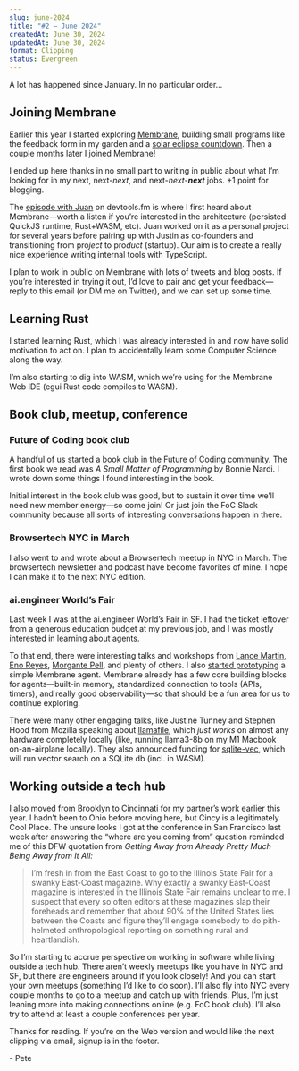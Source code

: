 ```yaml
---
slug: june-2024
title: "#2 — June 2024"
createdAt: June 30, 2024
updatedAt: June 30, 2024
format: Clipping
status: Evergreen
---
```


A lot has happened since <Link href="/january-2024">January</Link>. In no particular order...

## Joining Membrane

Earlier this year I started exploring [Membrane](https://www.membrane.io/), building small programs like the <Link href="/membrane-feedback-form">feedback form</Link> in my garden and a [solar eclipse countdown](https://x.com/pete_millspaugh/status/1775331254096822565). Then a couple months later I joined Membrane!

I ended up here thanks in no small part to <Link href="/my-next-next-next-job">writing in public</Link> about what I’m looking for in my next, next-_next_, and next-_next_-_**next**_ jobs. +1 point for blogging.

The [episode with Juan](https://www.devtools.fm/episode/46) on devtools.fm is where I first heard about Membrane—worth a listen if you’re interested in the architecture (persisted QuickJS runtime, Rust+WASM, etc). Juan worked on it as a personal project for several years before pairing up with Justin as co-founders and transitioning from pro*ject* to pro*duct* (startup). Our aim is to create a really nice experience writing internal tools with TypeScript.

I plan to work in public on Membrane with lots of tweets and blog posts. If you’re interested in trying it out, I’d love to pair and get your feedback—reply to this email (or DM me on Twitter), and we can set up some time.

## Learning Rust

I started <Link href="/hello-rust">learning Rust</Link>, which I was already interested in and now have solid motivation to act on. I plan to <Link href="/should-i-learn-computer-science">accidentally learn some Computer Science</Link> along the way.

I’m also starting to dig into WASM, which we’re using for the Membrane Web IDE (egui Rust code compiles to WASM).

## Book club, meetup, conference

### Future of Coding book club

A handful of us <Link href="/foc-book-club">started a book club</Link> in the Future of Coding community. The first book we read was _A Small Matter of Programming_ by Bonnie Nardi. I wrote down some <Link href="/a-small-matter-of-programming">things I found interesting</Link> in the book.

Initial interest in the book club was good, but to sustain it over time we’ll need new member energy—so come join! Or just join the FoC Slack community because all sorts of interesting conversations happen in there.

### Browsertech NYC in March

I also went to and <Link href="/browsertech-nyc-2024-3-7">wrote about</Link> a Browsertech meetup in NYC in March. The <Link href="https://browsertech.com">browsertech</Link> newsletter and podcast have become favorites of mine. I hope I can make it to the next NYC edition.

### ai.engineer World’s Fair

Last week I was at the <Link href="https://ai.engineer">ai.engineer</Link> World’s Fair in SF. I had the ticket leftover from a generous education budget at my previous job, and I was mostly interested in learning about agents.

To that end, there were interesting talks and workshops from [Lance Martin](https://x.com/RLanceMartin/status/1806753586069807500), [Eno Reyes](https://x.com/EnoReyes/status/1806085121575096715), [Morgante Pell](https://x.com/aiDotEngineer/status/1806116284599554144), and plenty of others. I also [started prototyping](https://x.com/pete_millspaugh/status/1805797615197635017) a simple Membrane agent. Membrane already has a few core building blocks for agents—built-in memory, standardized connection to tools (APIs, timers), and really good observability—so that should be a fun area for us to continue exploring.

There were many other engaging talks, like Justine Tunney and Stephen Hood from Mozilla speaking about [llamafile](https://github.com/Mozilla-Ocho/llamafile), which _just works_ on almost any hardware completely locally (like, running llama3-8b on my M1 Macbook on-an-airplane locally). They also announced funding for [sqlite-vec](https://alexgarcia.xyz/blog/2024/building-new-vector-search-sqlite/index.html), which will run vector search on a SQLite db (incl. in WASM).

## Working outside a tech hub

I also moved from Brooklyn to Cincinnati for my partner’s work earlier this year. I hadn’t been to Ohio before moving here, but Cincy is a legitimately Cool Place. The unsure looks I got at the conference in San Francisco last week after answering the “where are you coming from” question reminded me of this DFW quotation from _Getting Away from Already Pretty Much Being Away from It All:_

> I’m fresh in from the East Coast to go to the Illinois State Fair for a swanky East-Coast magazine. Why exactly a swanky East-Coast magazine is interested in the Illinois State Fair remains unclear to me. I suspect that every so often editors at these magazines slap their foreheads and remember that about 90% of the United States lies between the Coasts and figure they’ll engage somebody to do pith-helmeted anthropological reporting on something rural and heartlandish.

So I’m starting to accrue perspective on working in software while living outside a tech hub. There aren’t weekly meetups like you have in NYC and SF, but there are engineers around if you look closely! And you can start your own meetups (something I’d like to do soon). I’ll also fly into NYC every couple months to go to a meetup and catch up with friends. Plus, I’m just leaning more into making connections online (e.g. FoC book club). I’ll also try to attend at least a couple conferences per year.

Thanks for reading. If you’re on the Web version and would like the next clipping via email, signup is in the footer.

\- Pete

